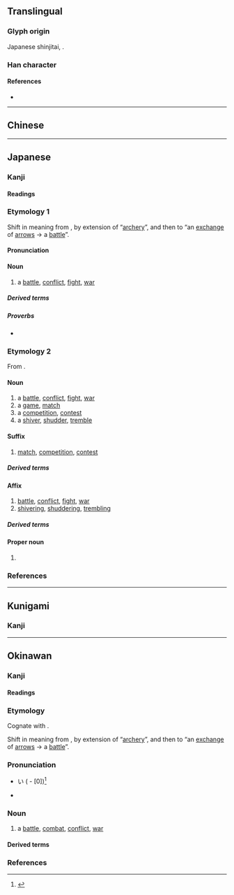 {{also|戰|战}}
{{character info}}
==Translingual==
{{Han simplified forms|戰|戦|战}}

===Glyph origin===
Japanese shinjitai, {{Han simp|戰|f=單|t=単|nocap=1}}.

===Han character===
{{Han char|rn=62|rad=戈|as=09|sn=13|four=93450|canj=FJI|ids=⿰単戈}}

====References====
* {{Han ref|kx=0413.241|dkj=11631|dj=0756.230|hdz=21409.041|uh=6226}}

----

==Chinese==
{{zh-see|戰|v}}

----

==Japanese==
{{ja-kanji forms|戦|戰}}

===Kanji===
{{ja-kanji|grade=4|rs=戈08|kyu=戰}}

====Readings====
{{ja-readings
|goon=せん
|kanon=せん
|kun=いくさ-, たたか-う<たたか-ふ, たたか-い<たたか-ひ, おのの-き<をのの-き, おのの-く<をのの-く, そよ-ぎ, そよ-ぐ, そよ-がす, わなな-く
}}

===Etymology 1===
{{ja-kanjitab|いくさ|yomi=kun}}

Shift in meaning from {{m|ja|軍|tr=ikusa||[[soldier]], [[army]]}}, by extension of “[[archery]]”, and then to “an [[exchange]] of [[arrow]]s → a [[battle]]”.

====Pronunciation====
{{ja-pron|いくさ|yomi=kun|acc=3|acc2=0|acc_ref=DJR,SMK2,ZAJ|acc2_ref=DJR}}

====Noun====
{{ja-noun|いくさ}}

# {{lb|ja|archaic|sort=いくさ}} a [[battle]], [[conflict]], [[fight#Noun|fight]], [[war]]
#: {{synonyms|ja|合戦|tr=kassen|攻戦|tr2=kōsen|戦争|tr3=sensō|戦い|tr4=tatakai}}

=====Derived terms=====
{{col3-u|ja
|{{ja-r|歌 戦|うた いくさ}}
|{{ja-r|勝ち戦|かち-いくさ}}
|{{ja-r|竹釘 戦|たけくぎ いくさ}}
|{{ja-r|弔い戦|とむらい-いくさ}}
|{{ja-r|一 戦|ひと いくさ}}
|{{ja-r|負け戦|まけ-いくさ}}
|{{ja-r|私 戦|わたくし いくさ}}
}}

=====Proverbs=====
* {{ja-r|戦 を 見て 矢 を 矧ぐ|いくさ を みて や を はぐ|lit=[[fletch]]ing an [[arrow]] while [[see]]ing a [[battle]]}}

===Etymology 2===
{{ja-kanjitab|yomi=o|せん}}

From {{der|ja|ltc|sort=せん|-}} {{ltc-l|戰}}.

====Noun====
{{ja-noun|せん}}

# a [[battle]], [[conflict]], [[fight#Noun|fight]], [[war]]
# a [[game]], [[match]]
# a [[competition]], [[contest]]
# a [[shiver#Noun|shiver]], [[shudder]], [[tremble#Noun|tremble]]

====Suffix====
{{ja-pos|suffix|せん}}

# {{lb|ja|sort=せん|especially in|_|sports}} [[match]], [[competition]], [[contest]]

=====Derived terms=====
{{col3-u|ja
|{{ja-r|オープン戦|オープン-せん}}
|{{ja-r|延%長%戦|えん%ちょう%せん}}
|{{ja-r|局%所%戦|きょく%しょ%-せん}}
|{{ja-r|慶%早%戦|^けい-%^そう%-せん}}
|{{ja-r|劇%戦|げき%せん|rom=-}}, {{ja-r|激%戦|げき%せん}}
|{{ja-r|後%半%戦|こう%はん%-せん}}
|{{ja-r|交%流%戦|こう%りゅう%-せん}}
|{{ja-r|持%久%戦|じ%きゅう%-せん}}
|{{ja-r|終%盤%戦|しゅう%ばん%-せん|[[endgame]]}}
|{{ja-r|選%挙%戦|せん%きょ%-せん}}
|{{ja-r|前%半%戦|ぜん%はん%-せん}}
|{{ja-r|早%慶%-戦|^そう%-^けい%-せん}}
|{{ja-r|争%奪%戦|そう%だつ%せん}}
|{{ja-r|タイトル戦|タイトル-せん}}
|{{ja-r|打%撃%戦|だ%げき%-せん}}
|{{ja-r|投%手%戦|とう%しゅ%-せん}}
|{{ja-r|貧%打%戦|ひん%だ%-せん}}
|{{ja-r|凡%戦|ぼん%せん}}
|{{ja-r|乱%打%戦|らん%だ%-せん|[[slugfest]]}}
|{{ja-r|リーグ戦|リーグ-せん}}
|{{ja-r|決定戦|けっていせん}}
}}

====Affix====
{{ja-pos|affix|せん}}

# [[battle]], [[conflict]], [[fight#Noun|fight]], [[war]]
# [[shiver]]ing, [[shudder#Verb|shuddering]], [[tremble|trembling]]

=====Derived terms=====
{{col4-u|ja
|{{ja-r|戦%戦|せん%せん|rom=-}}, {{ja-r|戦%々|せん%せん}}
|{{ja-r|戦%意|せん%い|[[fighting]] [[spirit]]}}
|{{ja-r|戦%役|せん%えき}}
|{{ja-r|戦%禍|せん%か|war [[damage]]}}
|{{ja-r|戦%技|せん%ぎ}}
|{{ja-r|戦%記|せん%き|war [[chronicle]]}}
|{{ja-r|戦%況|せん%きょう|war [[situation]]}}
|{{ja-r|戦%勲|せん%くん}}
|{{ja-r|戦%訓|せん%くん}}
|{{ja-r|戦%鼓|せん%こ}}
|{{ja-r|戦%功|せん%こう}}
|{{ja-r|戦%国|せん%ごく}}
|{{ja-r|戦%債|せん%さい}}
|{{ja-r|戦%事|せん%じ}}
|{{ja-r|戦%士|せん%し|[[soldier]]}}
|{{ja-r|戦%車|せん%しゃ|[[tank]]}}
|{{ja-r|戦%術|せん%じゅつ|[[tactic]], [[tactics]]}}
|{{ja-r|戦%書|せん%しょ}}
|{{ja-r|戦%勝|せん%しょう|[[victory]], [[triumph]]}}
|{{ja-r|戦%場|せん%じょう|[[battlefield]]}}
|{{ja-r|戦%陣|せん%じん}}
|{{ja-r|戦%勢|せん%せい}}
|{{ja-r|戦%前|せん%ぜん|[[pre-war]]}}
|{{ja-r|戦%線|せん%せん|[[frontline]]}}
|{{ja-r|戦%争|せん%そう|[[war]]}}
|{{ja-r|戦%隊|せん%たい|[[military]] [[squadron]]}}
|{{ja-r|戦%闘|せん%とう|[[battle]], [[combat]]}}
|{{ja-r|戦%亡|せん%ぼう}}
|{{ja-r|戦%法|せん%ぽう|[[tactic]]}}
|{{ja-r|戦%袍|せん%ぽう}}
|{{ja-r|戦%没|せん%ぼつ|death in war}}
|{{ja-r|戦%友|せん%ゆう}}
|{{ja-r|戦%慄|せん%りつ|[[shudder]]}}
|{{ja-r|戦%略|せん%りゃく|[[strategy]]}}
|{{ja-r|一%戦|いっ%せん}}
|{{ja-r|鏖%戦|おう%せん}}
|{{ja-r|外%戦|がい%せん}}
|{{ja-r|海%戦|かい%せん}}
|{{ja-r|火%戦|か%せん}}
|{{ja-r|合%戦|かっ%せん}}
|{{ja-r|火%兵%戦|か%へい%せん}}
|{{ja-r|酣%戦|かん%せん}}
|{{ja-r|擬%戦|ぎ%せん}}
|{{ja-r|騎%戦|き%せん}}
|{{ja-r|休%戦|きゅう%せん|[[truce]]}}
|{{ja-r|空%戦|くう%せん}}
|{{ja-r|空%中%戦|くう%ちゅう%せん}}
|{{ja-r|継%戦|けい%せん}}
|{{ja-r|故%戦|こ%せん}}
|{{ja-r|合%戦|こう%せん}}
|{{ja-r|作%戦|さく%せん|[[military]] [[operation]]}}
|{{ja-r|死%戦|し%せん}}
|{{ja-r|私%戦|し%せん}}
|{{ja-r|守%戦|しゅ%せん}}
|{{ja-r|小%戦|しょう%せん}}
|{{ja-r|消%耗%戦|しょう%もう%せん}}
|{{ja-r|水%戦|すい%せん}}
|{{ja-r|正%戦|せい%せん}}
|{{ja-r|ゼロ戦|^ゼロせん}}
|{{ja-r|前%哨%戦|ぜん%しょう%せん}}
|{{ja-r|地%上%戦|ち%じょう%-せん}}
|{{ja-r|長%期%戦|ちょう%き%-せん}}
|{{ja-r|内%戦|ない%せん}}
|{{ja-r|難%戦|なん%せん}}
|{{ja-r|搏%戦|はく%せん}}
|{{ja-r|白%戦|はく%せん}}
|{{ja-r|白%兵%戦|はく%へい%せん}}
|{{ja-r|紛%戦|ふん%せん}}
|{{ja-r|防%衛%戦|ぼう%えい%-せん}}
|{{ja-r|立%体%戦|りっ%たい%-せん}}
|{{ja-r|零%戦|^れい%せん}}
}}

====Proper noun====
{{ja-pos|proper|せん}}

# {{surname|ja}}

===References===
<references/>

{{c|ja|War|sort=いくさ}}

----

==Kunigami==

===Kanji===
{{head|xug|Han characters}}
{{ja-readings
|kun=[[ひくさー]] (<u>hikusā</u>, [[戦]]), [[たたﾟーか゚ん]] (<u>thatāka</u>n, [[戦ん]])
}}

{{c|xug|War|sort=ひくさー}}

----

==Okinawan==

===Kanji===
{{ryu-kanji|rs=戈08|kyu=戰}}

====Readings====
{{ryu-readings
|kun=いくさ-, たたか-ゆん
}}

===Etymology===
{{ryu-kanjitab|いくさ|yomi=k}}
Cognate with {{cog|ja|戦|tr=ikusa}}.

Shift in meaning from {{m|ryu|軍|tr=ikusa||[[soldier]], [[army]]}}, by extension of “[[archery]]”, and then to “an [[exchange]] of [[arrow]]s → a [[battle]]”.

===Pronunciation===
* {{a|{{ll|ja|首里|Shuri}}-{{ll|ja|那覇|Naha}}}} い{{ja-accent/high|くさ}} {{monospace|[ìkúsá]}} ({{ll|ja|平板型|Heiban}} - [0])<ref>{{R:Shuri-Naha Dialect Dictionary|イクサ|01133}}</ref>
* {{IPA|ryu|[ʔikusa]|sort=いくさ}}

===Noun===
{{ryu-noun|kyu=戰|いくさ}}

# a [[battle]], [[combat]], [[conflict]], [[war]]

====Derived terms====
{{col3-u|ryu
|{{m|ryu|戦後|tr=ikusaatu||[[postwar]], [[after]] the [[war]]; ''especially'', after [[World War II]]}}
|{{m|ryu|戦道具|tr=ikusa dōgu||[[instrument]] of [[war]], [[tool]] of war}}
|{{m|ryu|戦世|tr=ikusayū||[[war-torn]] [[era]]}}
|{{m|ryu|勝ち戦|tr=kachi-ikusa||[[victory]]}}
|{{m|ryu|負き戦|tr=maki-ikusa||[[defeat]]}}
}}

===References===
<references/>

{{c|ryu|War|sort=いくさ}}
